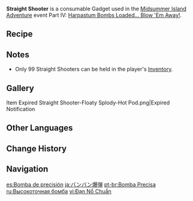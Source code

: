 {{Item Infobox
|id           = 220029
|type         = Consumables
|group        = Event Items
|invCategory  = Gadgets
|quality      = 3
|effect       = Deals a large amount of {{Color|Pyro DMG}} to a single opponent.
|description  = A Harpastum Bomb with a comfortable weight that makes it easy to control and throw accurately. It can deal a large amount of {{Color|Pyro DMG}} to a single opponent.
|source1      = [[Midsummer Island Adventure]] Event Part IV: [[The Final Riddle: A Secret Uncovered]]
|event        = Midsummer Island Adventure
|reusable     = No
|usage        = Quick Use
|memento       = No
}}
'''Straight Shooter''' is a consumable Gadget used in the [[Midsummer Island Adventure]] event Part IV: [[Harpastum Bombs Loaded... Blow 'Em Away!]].

==Recipe==
{{Recipe
|type = Crafting
|Flaming Flower Stamen = 1
|Frog (Material) = 1
|yield = 20
|sort = Flaming Flower Stamen;Frog (Material)
}}

==Notes==
* Only 99 Straight Shooters can be held in the player's [[Inventory]].

==Gallery==
<gallery>
Item Expired Straight Shooter-Floaty Splody-Hot Pod.png|Expired Notification
</gallery>

==Other Languages==
{{Other Languages
|en      = Straight Shooter
|zhs     = 准准爆弹
|zhs_rm  = Zhǔn-zhǔn Bàodàn
|zht     = 準準爆彈
|zht_rm  = Zhǔn-zhǔn Bàodàn
|zh_tl   = Accurate-Accurate Bomb
|ja      = バンバン爆弾
|ja_rm   = Banban Bakudan
|ja_tl   = Bangbang Bomb
|ko      = 정조준 폭탄
|ko_tl   = Fine Sight Bomb
|es      = Bomba de precisión
|es_tl   = Precision Bomb
|fr      = Bombe directe
|fr_tl   = Straight Bomb
|ru      = Высокоточная бомба
|ru_tl   = High-Precision Bomb
|th      = Straight Shooter
|vi      = Đạn Nổ Chuẩn
|vi_tl   = 
|de      = Präzisionsbombe
|de_tl   = Precision Bomb
|id      = Straight Shooter
|pt      = Bomba Precisa
|pt_tl   = 
|tr      = Dobra Bomba
|tr_tl   = 
}}

==Change History==
{{Change History|1.6}}

==Navigation==
{{Gadget Navbox}}

[[es:Bomba de precisión]]
[[ja:バンバン爆弾]]
[[pt-br:Bomba Precisa]]
[[ru:Высокоточная бомба]]
[[vi:Đạn Nổ Chuẩn]]